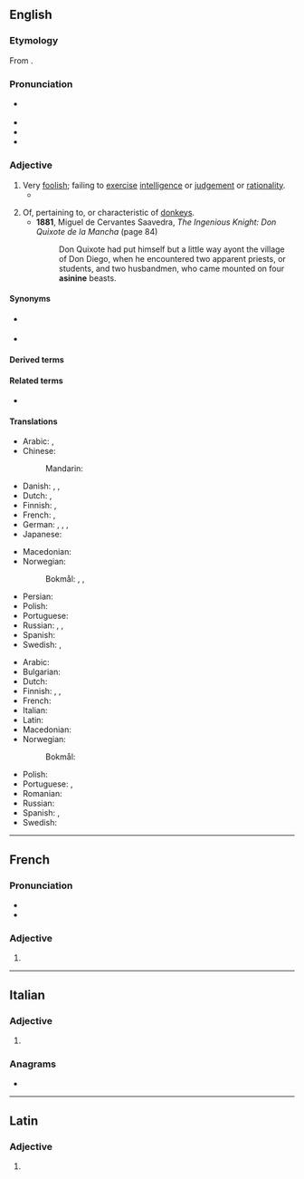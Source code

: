 ==English==
{{was wotd|2008|January|9}}

===Etymology===
From {{der|en|la|asinīnus|t=of a donkey or ass}}.

===Pronunciation===
* {{a|UK|US}} {{IPA|en|/ˈæs.ɪ.naɪn/|/ˈæs.ə.naɪn/}}
* {{audio|en|en-us-asinine.ogg|Audio (US)}}
* {{audio|en|en-au-asinine.ogg|Audio (AU)}}
* {{rhymes|en|aɪn}}

===Adjective===
{{en-adj}}

# Very [[foolish]]; failing to [[exercise]] [[intelligence]] or [[judgement]] or [[rationality]].
#* {{quote-book|en|year=1922|author=[[w:Michael Arlen|Michael Arlen]]|title=“Piracy”: A Romantic Chronicle of These Days|chapter=2/2/2|url=http://openlibrary.org/works/OL1519647W|passage=They danced on silently, softly. Their feet played tricks to the beat of the tireless measure, that exquisitely '''asinine''' blare which is England's punishment for having lost America.}}
#: {{syn|en|foolish|obstinate}}
# Of, pertaining to, or characteristic of [[donkey]]s.
#* '''1881''', Miguel de Cervantes Saavedra, ''The Ingenious Knight: Don Quixote de la Mancha'' (page 84)
#*: Don Quixote had put himself but a little way ayont the village of Don Diego, when he encountered two apparent priests, or students, and two husbandmen, who came mounted on four '''asinine''' beasts.
#: {{syn|en|donkeyish}}

====Synonyms====
* {{l|en|asinary}} {{q|obsolete}}
* {{l|en|assy}} {{q|informal}}

====Derived terms====
{{der2|en|asininely|asininity|asinineness}}

====Related terms====
* {{l|en|asinicide}}

====Translations====
{{trans-top|failing to exercise intelligence or judgment}}
* Arabic: {{t|ar|أَبْلَه|m}}, {{t|ar|سَخِيف|m}}
* Chinese:
*: Mandarin: {{t+|cmn|愚蠢|tr=yúchǔn}}
* Danish: {{t+|da|dum}}, {{t|da|torsket}}, {{t|da|enfoldig}}
* Dutch: {{t+|nl|oerdom}}, {{t+|nl|achterlijk}}
* Finnish: {{t+|fi|typerä}}, {{t+|fi|aasimainen}}
* French: {{t+|fr|asinin|m}}, {{t+|fr|stupide|m|f}}
* German: {{t+|de|dumm}}, {{t+|de|dümmlich}}, {{t+|de|dämlich}}, {{t+|de|töricht}}
* Japanese: {{t+|ja|愚か|tr=oroka}}
{{trans-mid}}
* Macedonian: {{t|mk|глуп|m}}
* Norwegian:
*: Bokmål: {{t|nb|toskete}}, {{t+|nb|enfoldig}}, {{t+|nb|stupid}}
* Persian: {{t+|fa|احمقانه|tr=ahmaqâne}}
* Polish: {{t|pl|debilny|m}}
* Portuguese: {{t|pt|asinino}}
* Russian: {{t+|ru|глу́пый}}, {{t+|ru|деби́льный}}, {{t+|ru|осли́ный}}
* Spanish: {{t+|es|estúpido}}
* Swedish: {{t|sv|åsnelik}}, {{t+|sv|enfaldig}}
{{trans-bottom}}

{{trans-top|of or relating to a donkey}}
* Arabic: {{t|ar|حِمَارِيّ|m}}
* Bulgarian: {{t|bg|магарешки}}
* Dutch: {{t+|nl|ezelachtig}}
* Finnish: {{t+|fi|aasi|alt=aasi-}}, {{t+|fi|aasi|alt=aasin-}}, {{t+|fi|aasimainen}}
* French: {{t+|fr|asinin}}
* Italian: {{t|it|asinino|m}}
* Latin: {{t|la|asinīnus}}
* Macedonian: {{t|mk|мага́решки|m}}
* Norwegian:
*: Bokmål: {{t|nb|eselaktig}}
{{trans-mid}}
* Polish: {{t+|pl|ośli|m}}
* Portuguese: {{t|pt|asinino}}, {{t+|pt|asnal}}
* Romanian: {{t+|ro|măgăresc}}
* Russian: {{t+|ru|осли́ный}}
* Spanish: {{t+|es|asnal}}, {{t+|es|asinino}}
* Swedish: {{t|sv|åsnelik}}
{{trans-bottom}}
{{C|en|Zoology}}

----

==French==

===Pronunciation===
* {{fr-IPA}}
* {{homophones|fr|asinines}}

===Adjective===
{{head|fr|adjective form}}

# {{inflection of|fr|asinin||f|s}}

----

==Italian==

===Adjective===
{{head|it|adjective form}}

# {{adj form of|it|asinino||f|p}}

===Anagrams===
* {{anagrams|it|a=aeiinns|insanie}}

----

==Latin==

===Adjective===
{{la-adj-form|asinīne}}

# {{inflection of|la|asinīnus||voc|m|s}}